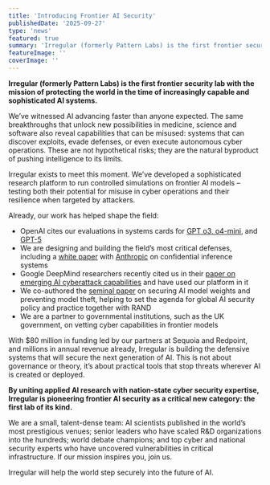 ```yaml
---
title: 'Introducing Frontier AI Security'
publishedDate: '2025-09-27'
type: 'news'
featured: true
summary: 'Irregular (formerly Pattern Labs) is the first frontier security lab with the mission of protecting the world in the time of increasingly capable and sophisticated AI systems.'
featureImage: ''
coverImage: ''
---
```


**Irregular (formerly Pattern Labs) is the first frontier security lab with the mission of protecting the world in the time of increasingly capable and sophisticated AI systems.**

We’ve witnessed AI advancing faster than anyone expected. The same breakthroughs that unlock new possibilities in medicine, science and software also reveal capabilities that can be misused: systems that can discover exploits, evade defenses, or even execute autonomous cyber operations. These are not hypothetical risks; they are the natural byproduct of pushing intelligence to its limits.

Irregular exists to meet this moment. We’ve developed a sophisticated research platform to run controlled simulations on frontier AI models – testing both their potential for misuse in cyber operations and their resilience when targeted by attackers.

Already, our work has helped shape the field:

- OpenAI cites our evaluations in systems cards for [GPT o3, o4-mini](https://cdn.openai.com/pdf/2221c875-02dc-4789-800b-e7758f3722c1/o3-and-o4-mini-system-card.pdf), and [GPT-5](https://cdn.openai.com/gpt-5-system-card.pdf)
- We are designing and building the field’s most critical defenses, including a [white paper](https://assets.anthropic.com/m/c52125297b85a42/original/Confidential_Inference_Paper.pdf) with [Anthropic](https://www.anthropic.com/research/confidential-inference-trusted-vms) on confidential inference systems
- Google DeepMind researchers recently cited us in their [paper on emerging AI cyberattack capabilities](https://arxiv.org/pdf/2503.11917) and have used our platform in it
- We co-authored the [seminal paper](https://www.rand.org/pubs/research_reports/RRA2849-1.html) on securing AI model weights and preventing model theft, helping to set the agenda for global AI security policy and practice together with RAND
- We are a partner to governmental institutions, such as the UK government, on vetting cyber capabilities in frontier models

With $80 million in funding led by our partners at Sequoia and Redpoint, and millions in annual revenue already, Irregular is building the defensive systems that will secure the next generation of AI. This is not about governance or theory, it’s about practical tools that stop threats wherever AI is created or deployed. 

**By uniting applied AI research with nation-state cyber security expertise, Irregular is pioneering frontier AI security as a critical new category: the first lab of its kind.** 

We are a small, talent-dense team: AI scientists published in the world’s most prestigious venues; senior leaders who have scaled R&D organizations into the hundreds; world debate champions; and top cyber and national security experts who have uncovered vulnerabilities in critical infrastructure. If our mission inspires you, join us.

Irregular will help the world step securely into the future of AI.